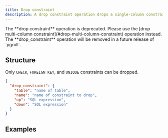 ```yaml
---
title: Drop constraint
description: A drop constraint operation drops a single-column constraint from an existing table.
---
```


<Warning>
  The **drop constraint** operation is deprecated. Please use the [drop
  multi-column constraint](#drop-multi-column-constraint) operation instead. The
  **drop_constraint** operation will be removed in a future release of `pgroll`.
</Warning>

## Structure

Only `CHECK`, `FOREIGN KEY`, and `UNIQUE` constraints can be dropped.

```json
{
  "drop_constraint": {
    "table": "name of table",
    "name": "name of constraint to drop",
    "up": "SQL expression",
    "down": "SQL expression"
  }
}
```

## Examples

<ExampleSnippet example="23_drop_check_constraint.json" language="json" />

<ExampleSnippet example="24_drop_foreign_key_constraint.json" language="json" />

<ExampleSnippet example="27_drop_unique_constraint.json" language="json" />

